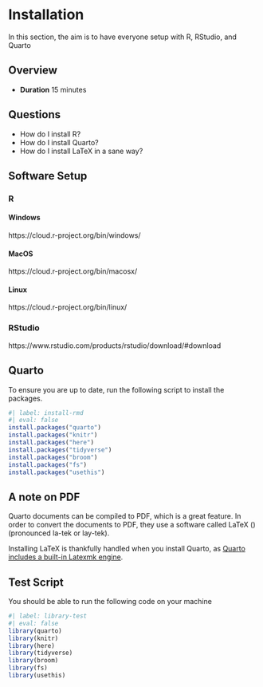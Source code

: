 # Installation

In this section, the aim is to have everyone setup with R, RStudio, and Quarto

## Overview

* **Duration** 15 minutes

## Questions

* How do I install R?
* How do I install Quarto?
* How do I install LaTeX in a sane way?

## Software Setup

### R

#### Windows

https://cloud.r-project.org/bin/windows/

#### MacOS

https://cloud.r-project.org/bin/macosx/

#### Linux

https://cloud.r-project.org/bin/linux/

### RStudio

https://www.rstudio.com/products/rstudio/download/#download

## Quarto

To ensure you are up to date, run the following script to install the packages.

```r
#| label: install-rmd
#| eval: false
install.packages("quarto")
install.packages("knitr")
install.packages("here")
install.packages("tidyverse")
install.packages("broom")
install.packages("fs")
install.packages("usethis")
```

## A note on PDF

Quarto documents can be compiled to PDF, which is a great feature. In order to convert the documents to PDF, they use a software called LaTeX (\LaTeX) (pronounced la-tek or lay-tek). 

Installing LaTeX is thankfully handled when you install Quarto, as [Quarto includes a built-in Latexmk engine](https://quarto.org/docs/output-formats/pdf-engine.html#latexmk).

## Test Script

You should be able to run the following code on your machine

```r
#| label: library-test
#| eval: false
library(quarto)
library(knitr)
library(here)
library(tidyverse)
library(broom)
library(fs)
library(usethis)
```
